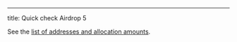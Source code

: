---
title: Quick check Airdrop 5

See the [list of addresses and allocation amounts](https://github.com/ethereum-optimism/op-analytics/blob/main/reference_data/address_lists/op_airdrop_5_simple_list.csv).
